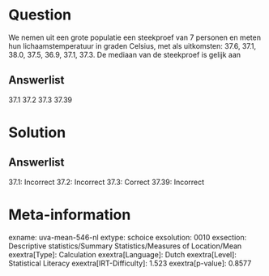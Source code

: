 Question
========

We nemen uit een grote populatie een steekproef van 7 personen en meten
hun lichaamstemperatuur in graden Celsius, met als uitkomsten: 37.6,
37.1, 38.0, 37.5, 36.9, 37.1, 37.3. De mediaan van de steekproef is
gelijk aan

Answerlist
----------

37.1
37.2
37.3
37.39

Solution
========

Answerlist
----------

37.1: Incorrect
37.2: Incorrect
37.3: Correct
37.39: Incorrect

Meta-information
================
exname: uva-mean-546-nl
extype: schoice
exsolution: 0010
exsection: Descriptive statistics/Summary Statistics/Measures of Location/Mean
exextra[Type]: Calculation
exextra[Language]: Dutch
exextra[Level]: Statistical Literacy
exextra[IRT-Difficulty]: 1.523
exextra[p-value]: 0.8577

